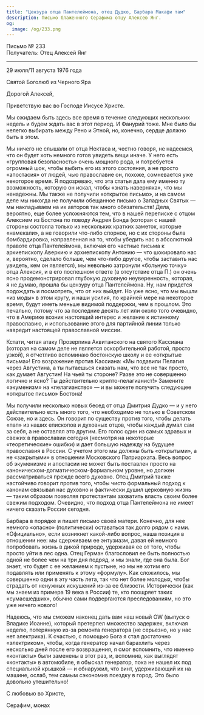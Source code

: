 ```yaml
---
title: "Цензура отца Пантелеймона, отец Дудко, Барбара Макафи там"
description: Письмо блаженного Серафима отцу Алексею Янг.
og:
  image: /og/233.png
---
```


<div style={{textAlign:'right', fontFamily:'monospace'}}>Письмо № 233</div>
<div style={{textAlign:'left', fontFamily:'monospace'}}>Получатель: Отец Алексей Янг</div>

---

29 июля/11 августа 1976 года

Святой Боголюб из Черного Яра

Дорогой Алексей,

Приветствую вас во Господе Иисусе Христе.

Мы ожидаем быть здесь все время в течение следующих нескольких недель и будем ждать вас в этот период. И Фанурий тоже. Мне было бы нелегко выбирать между Рено и Этной, но, конечно, сердце должно быть в этом.

Мы ничего не слышали от отца Нектаса и, честно говоря, не надеемся, что он будет хоть немного готов увидеть вещи иначе. У него есть «групповая безопасность» очень мощного рода, и потребуется огромный шок, чтобы выбить его из этого состояния, а не просто «апостасия» от людей, чью православие он, похоже, сомневается уже некоторое время. Я подозреваю, что эта статья дала ему именно ту возможность, которую он искал, чтобы «знать наверняка», что мы ненадежны. Мы также не получили «открытое письмо», и на самом деле мы никогда не получили обещанное письмо о Западных Святых — мы накладываем на их авторов так много обязательств! Дела, вероятно, еще более усложняются тем, что в нашей переписке с отцом Алексием из Бостона по поводу Андрея Бонда (которая с нашей стороны состояла только из нескольких кратких заметок, которые «намекали», а не говорили что-либо спорное, но с их стороны была бомбардировка, направленная на то, чтобы убедить нас в абсолютной правоте отца Пантелеймона, включая его частные письма к архиепископу Аверкию и архиепископу Антонию — что шокировало нас и, вероятно, сделало больше, чем что-либо другое, чтобы заставить нас увидеть, кем он является), мы невольно затронули «больную точку» отца Алексия, и в его поспешном ответе (в отсутствие отца П.) он очень ясно продемонстрировал глубокую духовную неуверенность, которая, я не думаю, прошла бы цензуру отца Пантелеймона. Ну, нам придется подождать и посмотреть, что от них выйдет. Но уже ясно, что мы вышли «из моды» в этом кругу, и наши усилия, по крайней мере на некоторое время, будут иметь меньше видимой поддержки, чем в прошлом. Это печально, потому что за последние десять лет или около того очевидно, что в Америке возник настоящий интерес и желание к истинному православию, и использование этого для партийной линии только навредит настоящей православной миссии.

Кстати, читая атаку Прозерпина Аквитанского на святого Кассиана (которая на самом деле не является оскорбительной работой, просто узкой), я отчетливо вспоминаю бостонскую школу и ее «открытые письма»! Его возражение против Кассиана: «Мы подавили Пелагия через Августина, а ты пытаешься сказать нам, что все не так просто, как думает Августин! На чьей ты стороне? Разве это не совершенно логично и ясно? Ты действительно крипто-пелагианист!» Замените «экуменизм» на «пелагианство» — и вы можете получить следующее «открытое письмо» Бостона!

Мы получили несколько новых бесед от отца Дмитрия Дудко — и у него действительно есть много того, что необходимо не только в Советском Союзе, но и здесь. Он говорит по существу против того, чтобы делать «пап» из наших епископов и духовных отцов, чтобы каждый думал сам за себя, а не оставлял это другим. Его голос один из самых здравых и свежих в православии сегодня (несмотря на некоторые «теоретические» ошибки) и дает большую надежду на будущее православия в России. С учетом этого мы должны быть «открытыми», а не «закрытыми» в отношении Московского Патриархата. Весь вопрос об экуменизме и апостасии не может быть поставлен просто на каноническом-догматическом-формальном уровне, но должен рассматриваться прежде всего духовно. Отец Дмитрий также настойчиво говорит против того, чтобы чисто формальный подход к канонам связывал нас духовно и фактически душил церковную жизнь — таким образом позволяя протестантам захватить власть своим более свежим подходом. Очевидно, что подход отца Пантелеймона не имеет ничего сказать России сегодня.

Барбара в порядке и пишет письмо своей матери. Конечно, для нее немного «опасно» (политически) оставаться так долго рядом с нами. «Официально», если возникнет какой-либо вопрос, наша позиция в отношении нее: мы сдерживаем ее энтузиазм, давая ей немного попробовать жизнь в дикой природе, удерживая ее от того, чтобы просто уйти в лес одна. Отец Герман благословил ее быть полностью одной не более чем на три дня подряд, и мы знали, где она была. Бог знает, что будет с ее желанием к пустыне, но мы не хотим его подавлять или применять к этому «формулу». Как сложилось, мы совершенно одни в эту часть лета, так что нет более молодых, чтобы страдать от ненужных искушений из-за ее близости. Исторически (как мы знаем из примера 19 века в России) те, кто поощряет таких «сумасшедших», обычно сами подвергаются преследованиям, но это уже ничего нового!

Надеюсь, что мы сможем наконец дать вам наш новый OW (выпуск о Владике Иоанне), который претерпел множество задержек, включая неделю, потерянную из-за ремонта генератора (не серьезно, но у нас нет электрика). К счастью, с помощью Бога я стал достаточно «электриком», чтобы, когда генератор начал барахлить через несколько дней после его возвращения, я смог вспомнить, что именно «контакты» были заменены в этот раз, и, вспомнив, как выглядят «контакты» в автомобиле, я обыскал генератор, пока не нашел их под специальной крышкой — и обнаружил, что винт, удерживающий их на машине, ослаб, тем самым сэкономив поездку в город. Это было довольно утешительно!

С любовью во Христе,

Серафим, монах